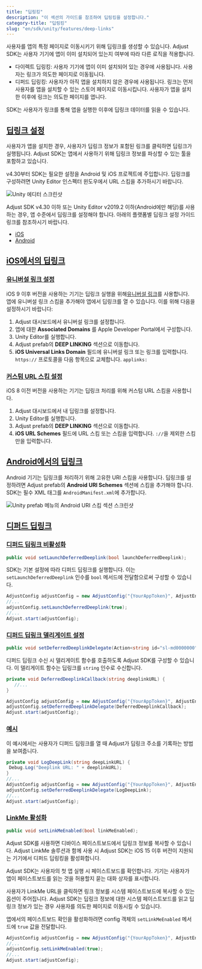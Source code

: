 ```yaml
---
title: "딥링킹"
description: "이 섹션의 가이드를 참조하여 딥링킹을 설정합니다."
category-title: "딥링킹"
slug: "en/sdk/unity/features/deep-links"
---
```

사용자를 앱의 특정 페이지로 이동시키기 위해 딥링크를 생성할 수 있습니다. Adjust SDK는 사용자 기기에 앱이 이미 설치되어 있는지 여부에 따라 다른 로직을 적용합니다.

* 다이렉트 딥링킹: 사용자 기기에 앱이 이미 설치되어 있는 경우에 사용됩니다. 사용자는 링크가 의도한 페이지로 이동됩니다.
* 디퍼드 딥링킹: 사용자가 아직 앱을 설치하지 않은 경우에 사용됩니다. 링크는 먼저 사용자를 앱을 설치할 수 있는 스토어 페이지로 이동시킵니다. 사용자가 앱을 설치한 이후에 링크는 의도한 페이지를 엽니다.

SDK는 사용자가 링크를 통해 앱을 실행한 이후에 딥링크 데이터를 읽을 수 있습니다.

[딥링크 설정](set-up-deep-linking)
-----------------------------

사용자가 앱을 설치한 경우, 사용자가 딥링크 정보가 포함된 링크를 클릭하면 딥링크가 실행됩니다. Adjust SDK는 앱에서 사용하기 위해 딥링크 정보를 파싱할 수 있는 툴을 포함하고 있습니다.

v4\.30부터 SDK는 필요한 설정을 Android 및 iOS 프로젝트에 주입합니다. 딥링크를 구성하려면 Unity Editor 인스펙터 윈도우에서 URL 스킴을 추가하시기 바랍니다.

![Unity 에디터 스크린샷](@images/unity/deep-links/1-editor.png)

Adjust SDK v4\.30 이하 또는 Unity Editor v2019\.2 이하\(Android에만 해당\)를 사용하는 경우, 앱 수준에서 딥링크를 설정해야 합니다.  아래의 플랫폼별 딥링크 설정 가이드 링크를 참조하시기 바랍니다.

* [iOS](/en/sdk/ios/features/deep-links)
* [Android](/en/sdk/android/features/deep-links)

[iOS에서의 딥링크](deep-linking-on-ios)
---------------------------------

### [유니버설 링크 설정](set-up-universal-links)

iOS 9 이후 버전을 사용하는 기기는 딥링크 실행을 위해[유니버설 링크](https://developer.apple.com/library/ios/documentation/General/Conceptual/AppSearch/UniversalLinks.html)를 사용합니다. 앱에 유니버설 링크 스킴을 추가해야 앱에서 딥링크를 열 수 있습니다. 이를 위해 다음을 설정하시기 바랍니다:

1. Adjust 대시보드에서 유니버설 링크를 설정합니다.
2. 앱에 대한 **Associated Domains** 를 Apple Developer Portal에서 구성합니다.
3. Unity Editor를 실행합니다.
4. Adjust prefab의 **DEEP LINKING** 섹션으로 이동합니다.
5. **iOS Universal Links Domain** 필드에 유니버설 링크 또는 링크를 입력합니다. `https://` 프로토콜을 다음 항목으로 교체합니다. `applinks:`

### [커스텀 URL 스킴 설정](set-up-a-custom-url-scheme)

iOS 8 이전 버전을 사용하는 기기는 딥링크 처리를 위해 커스텀 URL 스킴을 사용합니다.

1. Adjust 대시보드에서 내 딥링크를 설정합니다.
2. Unity Editor를 실행합니다.
3. Adjust prefab의 **DEEP LINKING** 섹션으로 이동합니다.
4. **iOS URL Schemes** 필드에 URL 스킴 또는 스킴을 입력합니다. `://`을 제외한 스킴만을 입력합니다.

[Android에서의 딥링크](deep-linking-on-android)
-----------------------------------------

Android 기기는 딥링크를 처리하기 위해 고유한 URI 스킴을 사용합니다. 딥링크를 설정하려면 Adjust prefab의 **Android URI Schemes** 섹션에 스킴을 추가해야 합니다. SDK는 필수 XML 태그를 `AndroidManifest.xml`에 추가합니다.

![Unity prefab 메뉴의 Android URI 스킴 섹션 스크린샷](@images/unity/deep-links/2-uri-schemes.png)

[디퍼드 딥링크](deferred-deep-linking)
--------------------------------

### [디퍼드 딥링크 비활성화](disable-deferred-deep-linking)

<codeblock title="메서드 서명"> 

```cs
public void setLaunchDeferredDeeplink(bool launchDeferredDeeplink);
```

</CodeBlock> 

SDK는 기본 설정에 따라 디퍼드 딥링크를 실행합니다. 이는 `setLaunchDeferredDeeplink` 인수를 `bool` 메서드에 전달함으로써 구성할 수 있습니다.

```cs
AdjustConfig adjustConfig = new AdjustConfig("{YourAppToken}", AdjustEnvironment.Sandbox);
//...
adjustConfig.setLaunchDeferredDeeplink(true);
//...
Adjust.start(adjustConfig);
```

### [디퍼드 딥링크 델리게이트 설정](set-up-a-deferred-deep-link-delegate)

<codeblock title="메서드 서명"> 

```cs
public void setDeferredDeeplinkDelegate(Action<string id="sl-md0000000"> deferredDeeplinkDelegate, string sceneName = "Adjust");
```

</CodeBlock> 

디퍼드 딥링크 수신 시 델리게이트 함수를 호출하도록 Adjust SDK를 구성할 수 있습니다. 이 델리게이트 함수는 딥링크를 `string` 인수로 수신합니다.

```cs
private void DeferredDeeplinkCallback(string deeplinkURL) {
   //...
}

AdjustConfig adjustConfig = new AdjustConfig("{YourAppToken}", AdjustEnvironment.Sandbox);
adjustConfig.setDeferredDeeplinkDelegate(DeferredDeeplinkCallback);
Adjust.start(adjustConfig);
```

### [예시](example)

이 예시에서는 사용자가 디퍼드 딥링크를 열 때 Adjust가 딥링크 주소를 기록하는 방법을 보여줍니다.

```cs
private void LogDeepLink(string deepLinkURL) {
 Debug.Log("Deeplink URL: " + deeplinkURL);
}
//...
AdjustConfig adjustConfig = new AdjustConfig("{YourAppToken}", AdjustEnvironment.Sandbox);
adjustConfig.setDeferredDeeplinkDelegate(LogDeepLink);
//...
Adjust.start(adjustConfig);
```

### [LinkMe 활성화](enable-linkme)

<codeblock title="메서드 서명"> 

```cs
public void setLinkMeEnabled(bool linkMeEnabled);
```

</CodeBlock> 

Adjust SDK를 사용하면 디바이스 페이스트보드에서 딥링크 정보를 복사할 수 있습니다. Adjust LinkMe 솔루션과 함께 사용 시 Adjust SDK는 iOS 15 이후 버전이 지원되는 기기에서 디퍼드 딥링킹을 활성화합니다.
<callout type="important"> 

Adjust SDK는 사용자의 첫 앱 실행 시 페이스트보드를 확인합니다. 기기는 사용자가 앱이 페이스트보드를 읽는 것을 허용할지 묻는 대화 상자를 표시합니다.
</Callout> 

사용자가 LinkMe URL을 클릭하면 링크 정보를 시스템 페이스트보드에 복사할 수 있는 옵션이 주어집니다. Adjust SDK는 딥링크 정보에 대한 시스템 페이스트보드를 읽고 딥링크 정보가 있는 경우 사용자를 의도한 페이지로 이동시킬 수 있습니다.

앱에서의 페이스트보드 확인을 활성화하려면 config 객체의 `setLinkMeEnabled` 메서드에 `true` 값을 전달합니다.

```cs
AdjustConfig adjustConfig = new AdjustConfig("{YourAppToken}", AdjustEnvironment.Sandbox, true);
//...
adjustConfig.setLinkMeEnabled(true);
//...
Adjust.start(adjustConfig);
```

